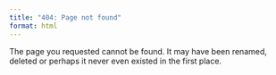 ```yaml
---
title: "404: Page not found"
format: html
---
```


The page you requested cannot be found. It may have been renamed, deleted or perhaps it never even existed in the first place.
